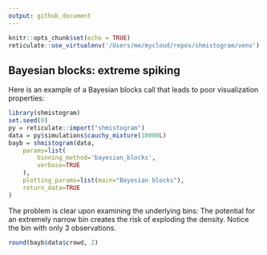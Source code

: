 ```yaml
---
output: github_document
---
```


```r
knitr::opts_chunk$set(echo = TRUE)
reticulate::use_virtualenv('/Users/me/mycloud/repos/shmistogram/venv')
```

## Bayesian blocks: extreme spiking

Here is an example of a Bayesian blocks call that leads to poor visualization properties:

```r
library(shmistogram)
set.seed(0)
py = reticulate::import("shmistogram")
data = py$simulations$cauchy_mixture(10000L)
bayb = shmistogram(data, 
    params=list(
        binning_method='bayesian_blocks',
        verbose=TRUE
    ),
    plotting_params=list(main="Bayesian blocks"),
    return_data=TRUE
)
```

The problem is clear upon examining the underlying bins: The potential for an extremely narrow bin creates the risk of exploding the density. Notice the bin with only 3 observations.
```r
round(bayb$data$crowd, 2)
```